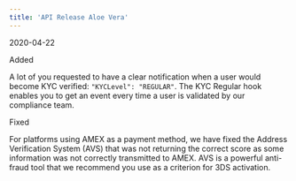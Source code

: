 ```yaml
---
title: 'API Release Aloe Vera'  
---
```

<span class="date">2020-04-22</span>  
  
  
<div class="pill pill-green">Added</div>  
  

A lot of you requested to have a clear notification when a user would become KYC verified: `"KYCLevel": "REGULAR"`. The KYC Regular hook enables you to get an event every time a user is validated by our compliance team.  
<div class="pill pill-red">Fixed</div>  
  

For platforms using AMEX as a payment method, we have fixed the Address Verification System (AVS) that was not returning the correct score as some information was not correctly transmitted to AMEX. AVS is a powerful anti-fraud tool that we recommend you use as a criterion for 3DS activation.